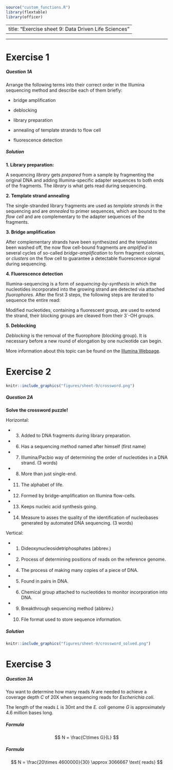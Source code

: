 ```r
source("custom_functions.R")
library(flextable)
library(officer)

```

---
title: "Exercise sheet 9: Data Driven Life Sciences"
---

---------------------------------

# Exercise 1

#### {.tabset}

##### Question 1A
::: {.question data-latex=""}
Arrange the following terms into their correct order in the Illumina sequencing method and describe each of them briefly:

- bridge amplification

- deblocking

- library preparation

- annealing of template strands to flow cell

- fluorescence detection
::: 

##### Solution
::: {.answer data-latex=""}
**1. Library preparation:**

A sequencing *library* gets *prepared* from a sample by fragmenting the original DNA and adding Illumina-specific adapter sequences to both ends of the fragments. The *library* is what gets read during sequencing.

**2. Template strand annealing**

The single-stranded library fragments are used as *template strands* in the sequencing and are *annealed* to primer sequences, which are bound to the *flow cell* and are complementary to the adapter sequences of the fragments.

**3. Bridge amplification**

After complementary strands have been synthesized and the templates been washed off, the now flow cell-bound fragments are *amplified* in several cycles of so-called *bridge-amplification* to form fragment colonies, or *clusters* on the flow cell to guarantee a detectable fluorescence signal during sequencing. 

**4. Fluorescence detection**

Illumina-sequencing is a form of *sequencing-by-synthesis* in which the nucleotides incorporated into the growing strand are detected via attached *fluorophores*. After the first $3$ steps, the following steps are iterated to sequence the entire read:

Modified nucleotides, containing a fluorescent group, are used to extend the strand, their blocking groups are cleaved from their 3`-OH groups.

**5. Deblocking**

*Deblocking* is the removal of the fluorophore (blocking group). It is necessary before a new round of elongation by one nucleotide can begin.


More information about this topic can be found on the [Illumina Webpage](https://www.illumina.com/science/technology/next-generation-sequencing/sequencing-technology.html).
::: 
#### {-}

# Exercise 2

#### {.tabset}
```r
knitr::include_graphics("figures/sheet-9/crossword.png")
```

##### Question 2A
::: {.question data-latex=""}

**Solve the crossword puzzle!**

Horizontal:

- 3. Added to DNA fragments during library preparation.

- 6. Has a sequencing method named after himself (first name)

- 7. Illumina/Pacbio way of determining the order of nucleotides in a DNA strand. (3 words)

- 8. More than just single-end.

- 11. The alphabet of life.

- 12. Formed by bridge-amplification on Illumina flow-cells.

- 13. Keeps nucleic acid synthesis going.

- 14. Measure to asses the quality of the identification of nucleobases generated by automated DNA sequencing. (3 words)


Vertical:

- 1. Dideoxynucleosidetriphosphates (abbrev.)

- 2. Process of determining positions of reads on the reference genome.

- 4. The process of making many copies of a piece of DNA.

- 5. Found in pairs in DNA.

- 6. Chemical group attached to nucleotides to monitor incorporation into DNA.

- 9. Breakthrough sequencing method (abbrev.)

- 10. File format used to store sequence information.
::: 
##### Solution
::: {.answer data-latex=""}
```r
knitr::include_graphics("figures/sheet-9/crossword_solved.png")
```
::: 
#### {-}

# Exercise 3

#### {.tabset}

##### Question 3A
::: {.question data-latex=""}
You want to determine how many reads $N$ are needed to achieve a coverage depth $C$ of 20X when sequencing reads for *Escherichia coli*.

The length of the reads $L$ is 30nt and the *E. coli* genome $G$ is approximately 4.6 million bases long.
::: 

##### Formula
::: {.answer data-latex=""}
$$
N = \frac{C\times G}{L}
$$
::: 

##### Formula
::: {.answer data-latex=""}
$$
N = \frac{20\times 4600000}{30} \approx 3066667 \text{ reads}
$$
::: 







